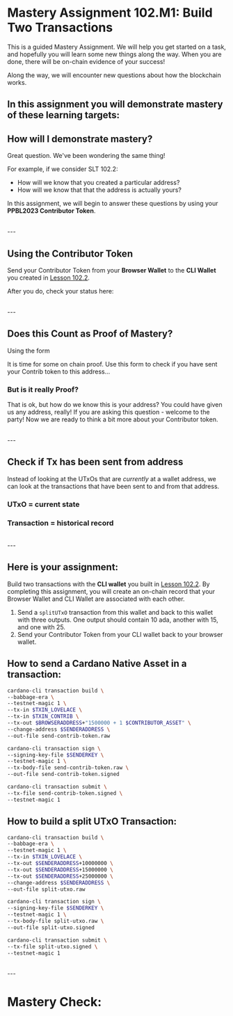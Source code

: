 
# Mastery Assignment 102.M1: Build Two Transactions
This is a guided Mastery Assignment. We will help you get started on a task, and hopefully you will learn some new things along the way. When you are done, there will be on-chain evidence of your success!

Along the way, we will encounter new questions about how the blockchain works.

## In this assignment you will demonstrate mastery of these learning targets:
<SLTSmall moduleNumber={102} id="102.1" />
<SLTSmall moduleNumber={102} id="102.2" />
<SLTSmall moduleNumber={102} id="102.3" />


## How will I demonstrate mastery?
Great question. We've been wondering the same thing!

For example, if we consider SLT 102.2:
- How will we know that you created a particular address?
- How will we know that that the address is actually yours?

In this assignment, we will begin to answer these questions by using your **PPBL2023 Contributor Token**.

<br />
---

## Using the Contributor Token

Send your Contributor Token from your **Browser Wallet** to the **CLI Wallet** you created in [Lesson 102.2](/modules/102/1022).

After you do, check your status here:

<CheckAddressHasContributorToken />

<br />
---

## Does this Count as Proof of Mastery?
Using the form

It is time for some on chain proof. Use this form to check if you have sent your Contrib token to this address...

### But is it really Proof?
That is ok, but how do we know this is your address? You could have given us any address, really! If you are asking this question - welcome to the party! Now we are ready to think a bit more about your Contributor token.

<br />
---

## Check if Tx has been sent from address
Instead of looking at the UTxOs that are *currently* at a wallet address, we can look at the transactions that have been sent to and from that address.

### UTxO = current state

### Transaction = historical record


<CheckTxFromAddressWithPolicyID />

<br />
---

## Here is your assignment:
Build two transactions with the **CLI wallet** you built in [Lesson 102.2](/modules/102/1022). By completing this assignment, you will create an on-chain record that your Browser Wallet and CLI Wallet are associated with each other.

1. Send a `splitUTxO` transaction from this wallet and back to this wallet with three outputs. One output should contain 10 ada, another with 15, and one with 25.
2. Send your Contributor Token from your CLI wallet back to your browser wallet.

## How to send a Cardano Native Asset in a transaction:
```bash
cardano-cli transaction build \
--babbage-era \
--testnet-magic 1 \
--tx-in $TXIN_LOVELACE \
--tx-in $TXIN_CONTRIB \
--tx-out $BROWSERADDRESS+"1500000 + 1 $CONTRIBUTOR_ASSET" \
--change-address $SENDERADDRESS \
--out-file send-contrib-token.raw

cardano-cli transaction sign \
--signing-key-file $SENDERKEY \
--testnet-magic 1 \
--tx-body-file send-contrib-token.raw \
--out-file send-contrib-token.signed

cardano-cli transaction submit \
--tx-file send-contrib-token.signed \
--testnet-magic 1
```

## How to build a split UTxO Transaction:
```bash
cardano-cli transaction build \
--babbage-era \
--testnet-magic 1 \
--tx-in $TXIN_LOVELACE \
--tx-out $SENDERADDRESS+10000000 \
--tx-out $SENDERADDRESS+15000000 \
--tx-out $SENDERADDRESS+25000000 \
--change-address $SENDERADDRESS \
--out-file split-utxo.raw

cardano-cli transaction sign \
--signing-key-file $SENDERKEY \
--testnet-magic 1 \
--tx-body-file split-utxo.raw \
--out-file split-utxo.signed

cardano-cli transaction submit \
--tx-file split-utxo.signed \
--testnet-magic 1
```

<br />
---

# Mastery Check:
<CheckAssociatedWallet />

